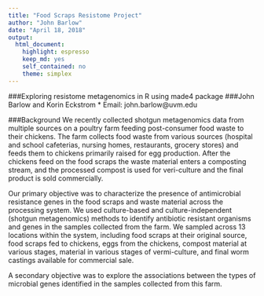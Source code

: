 ```yaml
---
title: "Food Scraps Resistome Project"
author: "John Barlow"
date: "April 18, 2018"
output: 
  html_document:
    highlight: espresso
    keep_md: yes
    self_contained: no
    theme: simplex
---
```


###Exploring resistome metagenomics in R using made4 package
###John Barlow and Korin Eckstrom
* Email: john.barlow@uvm.edu

###Background
We recently collected shotgun metagenomics data from multiple sources on a poultry farm feeding post-consumer food waste to their chickens. The farm collects food waste from various sources (hospital and school cafeterias, nursing homes, restaurants, grocery stores) and feeds them to chickens primarily raised for egg production. After the chickens feed on the food scraps the waste material enters a composting stream, and the processed compost is used for veri-culture and the final product is sold commercially. 

Our primary objective was to characterize the presence of antimicrobial resistance genes in the food scraps and waste material across the processing system. We used culture-based and culture-independent (shotgun metagenomics) methods to identify antibiotic resistant organisms and genes in the samples collected from the farm. We sampled across 13 locations within the system, including food scraps at their original source, food scraps fed to chickens, eggs from the chickens, compost material at various stages, material in various stages of vermi-culture, and final worm castings available for commercial sale. 

A secondary objective was to explore the associations between the types of microbial genes identified in the samples collected from this farm. 




